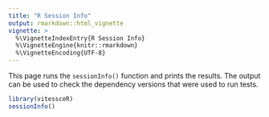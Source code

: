 ```yaml
---
title: "R Session Info"
output: rmarkdown::html_vignette
vignette: >
  %\VignetteIndexEntry{R Session Info}
  %\VignetteEngine{knitr::rmarkdown}
  %\VignetteEncoding{UTF-8}
---
```


This page runs the `sessionInfo()` function and prints the results.
The output can be used to check the dependency versions that were used to run tests.

```r
library(vitessceR)
sessionInfo()
```
